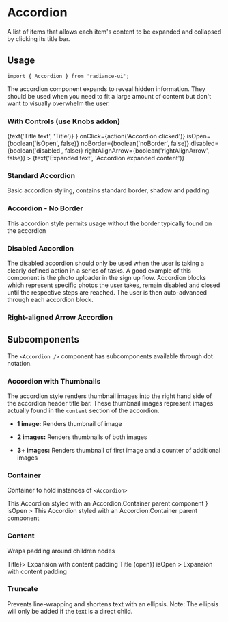 
<Meta title="Components/AccordionMDX" component={Accordion} />

# Accordion

A list of items that allows each item's content to be expanded and collapsed by clicking its title bar.

## Usage

```tsx
import { Accordion } from 'radiance-ui';
```

<ArgsTable of={Accordion} />

The accordion component expands to reveal hidden information. They should be used when you need to fit a large amount of content but don't want to visually overwhelm the user.

### With Controls (use Knobs addon)

<Canvas>
  <Story name="With Controls">
    <Accordion.Container>
      <Accordion
        title={
          <Accordion.Content>
            <Accordion.Truncate>
              {text('Title text', 'Title')}
            </Accordion.Truncate>
          </Accordion.Content>
        }
        onClick={action('Accordion clicked')}
        isOpen={boolean('isOpen', false)}
        noBorder={boolean('noBorder', false)}
        disabled={boolean('disabled', false)}
        rightAlignArrow={boolean('rightAlignArrow', false)}
      >
        <Accordion.Content>
          {text('Expanded text', 'Accordion expanded content')}
        </Accordion.Content>
      </Accordion>
    </Accordion.Container>
  </Story>
</Canvas>

### Standard Accordion

Basic accordion styling, contains standard border, shadow and padding.

<Canvas>
  <Story name="Standard Accordion">
    <StandardAccordion />
  </Story>
</Canvas>

### Accordion - No Border

This accordion style permits usage without the border typically found on the accordion

<Canvas>
  <Story name="No Border">
    <NoBorderAccordion />
  </Story>
</Canvas>

### Disabled Accordion

The disabled accordion should only be used when the user is taking a clearly defined action in a series of tasks. A good example of this component is the photo uploader in the sign up flow. Accordion blocks which represent specific photos the user takes, remain disabled and closed until the respective steps are reached. The user is then auto-advanced through each accordion block.

<Canvas>
  <Story name="Disabled">
    <DisabledAccordion />
  </Story>
</Canvas>

### Right-aligned Arrow Accordion

<Canvas>
  <Story name="Right-aligned Arrow Accordion">
    <RightAlignedArrowAccordion />
  </Story>
</Canvas>

## Subcomponents

The `<Accordion />` component has subcomponents available through dot notation.

### Accordion with Thumbnails

The accordion style renders thumbnail images into the right hand side of the accordion header title bar. These thumbnail images represent images actually found in the `content` section of the accordion.

- **1 image:** Renders thumbnail of image

- **2 images:** Renders thumbnails of both images

- **3+ images:** Renders thumbnail of first image and a counter of additional images

<Canvas>
  <Story name="Thumbnails">
    <ThumbnailsAccordion />
  </Story>
</Canvas>

<ArgsTable of={Accordion.Thumbnails} />

### Container

Container to hold instances of `<Accordion>`

<Canvas>
  <Accordion.Container>
    <Accordion
      title={
        <Accordion.Content>
          This Accordion styled with an Accordion.Container parent component
        </Accordion.Content>
      }
      isOpen
    >
      <Accordion.Content>
        This Accordion styled with an Accordion.Container parent component
      </Accordion.Content>
    </Accordion>
  </Accordion.Container>
</Canvas>

### Content

Wraps padding around children nodes

<Canvas>
  <Accordion.Container>
    <Accordion title={<Accordion.Content>Title</Accordion.Content>}>
      <Accordion.Content>Expansion with content padding</Accordion.Content>
    </Accordion>
    <Accordion
      title={<Accordion.Content>Title (open)</Accordion.Content>}
      isOpen
    >
      <Accordion.Content>Expansion with content padding</Accordion.Content>
    </Accordion>
  </Accordion.Container>
</Canvas>

### Truncate

Prevents line-wrapping and shortens text with an ellipsis. Note: The ellipsis will only
be added if the text is a direct child.

<Canvas>
  <Story name="Truncated">
    <TruncatedAccordion />
  </Story>
</Canvas>
